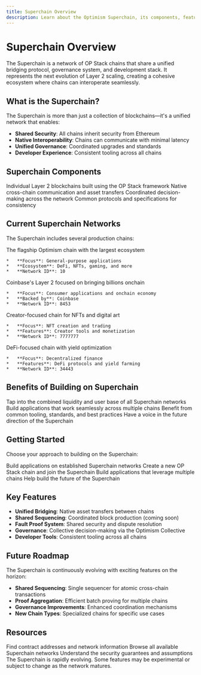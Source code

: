 ```yaml
---
title: Superchain Overview
description: Learn about the Optimism Superchain, its components, features, and how to get started.
---
```




# Superchain Overview

The Superchain is a network of OP Stack chains that share a unified bridging protocol, governance system, and development stack. It represents the next evolution of Layer 2 scaling, creating a cohesive ecosystem where chains can interoperate seamlessly.

## What is the Superchain?

The Superchain is more than just a collection of blockchains—it's a unified network that enables:

*   **Shared Security**: All chains inherit security from Ethereum
*   **Native Interoperability**: Chains can communicate with minimal latency
*   **Unified Governance**: Coordinated upgrades and standards
*   **Developer Experience**: Consistent tooling across all chains

## Superchain Components

<CardGroup cols={2}>
  <Card title="OP Stack Chains" icon="link">
    Individual Layer 2 blockchains built using the OP Stack framework
  </Card>

  <Card title="Bridging Protocol" icon="bridge">
    Native cross-chain communication and asset transfers
  </Card>

  <Card title="Governance System" icon="users">
    Coordinated decision-making across the network
  </Card>

  <Card title="Shared Standards" icon="shield">
    Common protocols and specifications for consistency
  </Card>
</CardGroup>

## Current Superchain Networks

The Superchain includes several production chains:

<Tabs>
  <Tab title="OP Mainnet">
    The flagship Optimism chain with the largest ecosystem

    *   **Focus**: General-purpose applications
    *   **Ecosystem**: DeFi, NFTs, gaming, and more
    *   **Network ID**: 10
  </Tab>

  <Tab title="Base">
    Coinbase's Layer 2 focused on bringing billions onchain

    *   **Focus**: Consumer applications and onchain economy
    *   **Backed by**: Coinbase
    *   **Network ID**: 8453
  </Tab>

  <Tab title="Zora">
    Creator-focused chain for NFTs and digital art

    *   **Focus**: NFT creation and trading
    *   **Features**: Creator tools and monetization
    *   **Network ID**: 7777777
  </Tab>

  <Tab title="Mode">
    DeFi-focused chain with yield optimization

    *   **Focus**: Decentralized finance
    *   **Features**: DeFi protocols and yield farming
    *   **Network ID**: 34443
  </Tab>
</Tabs>

## Benefits of Building on Superchain

<Steps>
  <Step title="Network Effects">
    Tap into the combined liquidity and user base of all Superchain networks
  </Step>

  <Step title="Interoperability">
    Build applications that work seamlessly across multiple chains
  </Step>

  <Step title="Shared Infrastructure">
    Benefit from common tooling, standards, and best practices
  </Step>

  <Step title="Governance Participation">
    Have a voice in the future direction of the Superchain
  </Step>
</Steps>

## Getting Started

Choose your approach to building on the Superchain:

<CardGroup cols={2}>
  <Card title="Deploy on Existing Chain" href="/app-developers/get-started" icon="rocket">
    Build applications on established Superchain networks
  </Card>

  <Card title="Launch Your Own Chain" href="/operators/chain-operators" icon="plus">
    Create a new OP Stack chain and join the Superchain
  </Card>

  <Card title="Cross-Chain Development" href="/interop/get-started" icon="arrows-exchange">
    Build applications that leverage multiple chains
  </Card>

  <Card title="Contribute to Ecosystem" href="/stack/contribute" icon="heart">
    Help build the future of the Superchain
  </Card>
</CardGroup>

## Key Features

*   **Unified Bridging**: Native asset transfers between chains
*   **Shared Sequencing**: Coordinated block production (coming soon)
*   **Fault Proof System**: Shared security and dispute resolution
*   **Governance**: Collective decision-making via the Optimism Collective
*   **Developer Tools**: Consistent tooling across all chains

## Future Roadmap

The Superchain is continuously evolving with exciting features on the horizon:

*   **Shared Sequencing**: Single sequencer for atomic cross-chain transactions
*   **Proof Aggregation**: Efficient batch proving for multiple chains
*   **Governance Improvements**: Enhanced coordination mechanisms
*   **New Chain Types**: Specialized chains for specific use cases

## Resources

<CardGroup cols={3}>
  <Card title="Chain Addresses" href="/superchain/addresses" icon="map">
    Find contract addresses and network information
  </Card>

  <Card title="Network List" href="/superchain/network-list" icon="list">
    Browse all available Superchain networks
  </Card>

  <Card title="Security Model" href="/superchain/security-model" icon="shield">
    Understand the security guarantees and assumptions
  </Card>
</CardGroup>

<Warning>
  The Superchain is rapidly evolving. Some features may be experimental or subject to change as the network matures.
</Warning>
